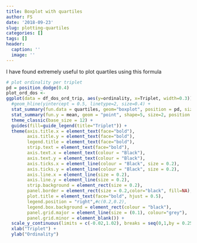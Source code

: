 ```yaml
---
title: Boxplot with quartiles
author: FS
date: '2018-09-23'
slug: plotting-quartiles
categories: []
tags: []
header:
  caption: ''
  image: ''
---
```


I have found extremely useful to plot quartiles using this formula

```r
# plot ordinality per triplet
pd = position_dodge(0.4)
plot_ord_dos <-
ggplot(data = df_dos_ord_trip, aes(y=ordinality, x=Triplet, width=0.3)) +
  #geom_hline(yintercept = 0.5, linetype=2, size=0.4) +
  stat_summary(fun.data = quartiles, geom="boxplot", position = pd, size=0.4, fill=greys[1]) +
  stat_summary(fun.y = mean, geom = "point", shape=5, size=2, position = pd) +
  theme_classic(base_size = 12) +
  guides(fill=guide_legend(title="Triplet")) +
  theme(axis.title.x = element_text(face="bold"),
        axis.title.y = element_text(face="bold"),
        legend.title = element_text(face="bold"),
        strip.text = element_text(face="bold"),
        axis.text.x = element_text(colour = "Black"),
        axis.text.y = element_text(colour = "Black"),
        axis.ticks.x = element_line(colour = "Black", size = 0.2),
        axis.ticks.y = element_line(colour = "Black", size = 0.2),
        axis.line.x = element_line(size = 0.2),
        axis.line.y = element_line(size = 0.2),
        strip.background = element_rect(size = 0.2),
        panel.border = element_rect(size = 0.2,color="black", fill=NA),
        plot.title = element_text(face="bold", hjust = 0.5),
        legend.position = "right",#c(0.2,0.2),
        legend.box.background = element_rect(colour = "black"),
        panel.grid.major = element_line(size = (0.1), colour="grey"),
        panel.grid.minor = element_blank()) +
  scale_y_continuous(limits = c(-0.02,1.02), breaks = seq(0,1,by = 0.25)) +
  xlab("Triplet") +
  ylab("Ordinality")  
```